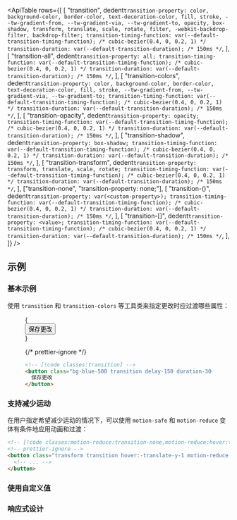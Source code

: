 

<ApiTable
  rows={[
    [
      "transition",
      dedent`
        transition-property: color, background-color, border-color, text-decoration-color, fill, stroke, --tw-gradient-from, --tw-gradient-via, --tw-gradient-to, opacity, box-shadow, transform, translate, scale, rotate, filter, -webkit-backdrop-filter, backdrop-filter;
        transition-timing-function: var(--default-transition-timing-function); /* cubic-bezier(0.4, 0, 0.2, 1) */
        transition-duration: var(--default-transition-duration); /* 150ms */
      `,
    ],
    [
      "transition-all",
      dedent`
        transition-property: all;
        transition-timing-function: var(--default-transition-timing-function); /* cubic-bezier(0.4, 0, 0.2, 1) */
        transition-duration: var(--default-transition-duration); /* 150ms */
      `,
    ],
    [
      "transition-colors",
      dedent`
        transition-property: color, background-color, border-color, text-decoration-color, fill, stroke, --tw-gradient-from, --tw-gradient-via, --tw-gradient-to;
        transition-timing-function: var(--default-transition-timing-function); /* cubic-bezier(0.4, 0, 0.2, 1) */
        transition-duration: var(--default-transition-duration); /* 150ms */
      `,
    ],
    [
      "transition-opacity",
      dedent`
        transition-property: opacity;
        transition-timing-function: var(--default-transition-timing-function); /* cubic-bezier(0.4, 0, 0.2, 1) */
        transition-duration: var(--default-transition-duration); /* 150ms */
      `,
    ],
    [
      "transition-shadow",
      dedent`
        transition-property: box-shadow;
        transition-timing-function: var(--default-transition-timing-function); /* cubic-bezier(0.4, 0, 0.2, 1) */
        transition-duration: var(--default-transition-duration); /* 150ms */
      `,
    ],
    [
      "transition-transform",
      dedent`
        transition-property: transform, translate, scale, rotate;
        transition-timing-function: var(--default-transition-timing-function); /* cubic-bezier(0.4, 0, 0.2, 1) */
        transition-duration: var(--default-transition-duration); /* 150ms */
      `,
    ],
    ["transition-none", "transition-property: none;"],
    [
      "transition-(<custom-property>)",
      dedent`
        transition-property: var(<custom-property>);
        transition-timing-function: var(--default-transition-timing-function); /* cubic-bezier(0.4, 0, 0.2, 1) */
        transition-duration: var(--default-transition-duration); /* 150ms */
      `,
    ],
    [
      "transition-[<value>]",
      dedent`
        transition-property: <value>;
        transition-timing-function: var(--default-transition-timing-function); /* cubic-bezier(0.4, 0, 0.2, 1) */
        transition-duration: var(--default-transition-duration); /* 150ms */
      `,
    ],
  ]}
/>

## 示例

### 基本示例

使用 `transition` 和 `transition-colors` 等工具类来指定更改时应过渡哪些属性：

<Figure hint="悬停按钮以查看预期效果">

<Example>
  {
    <div className="flex justify-around text-sm leading-6 font-bold text-white">
      <button className="rounded-md bg-blue-500 px-4 py-2 text-sm font-semibold text-white delay-150 duration-300 ease-in-out hover:-translate-y-1 hover:scale-110 hover:bg-indigo-500">
        保存更改
      </button>
    </div>
  }
</Example>

{/* prettier-ignore */}
```html
<!-- [!code classes:transition] -->
<button class="bg-blue-500 transition delay-150 duration-300 ease-in-out hover:-translate-y-1 hover:scale-110 hover:bg-indigo-500 ...">
  保存更改
</button>
```

</Figure>

### 支持减少运动

在用户指定希望减少运动的情况下，可以使用 `motion-safe` 和 `motion-reduce` 变体有条件地应用动画和过渡：

```html
<!-- [!code classes:motion-reduce:transition-none,motion-reduce:hover:transform-none] -->
<!-- prettier-ignore -->
<button class="transform transition hover:-translate-y-1 motion-reduce:transition-none motion-reduce:hover:transform-none ...">
  <!-- ... -->
</button>
```

### 使用自定义值

<UsingACustomValue
  element="button"
  utility="transition"
  value="height"
  name="过渡属性"
  variable="properties"
/>

### 响应式设计

<ResponsiveDesign
  element="button"
  property="transition-property"
  defaultClass="transition-none"
  featuredClass="transition-all"
/>
